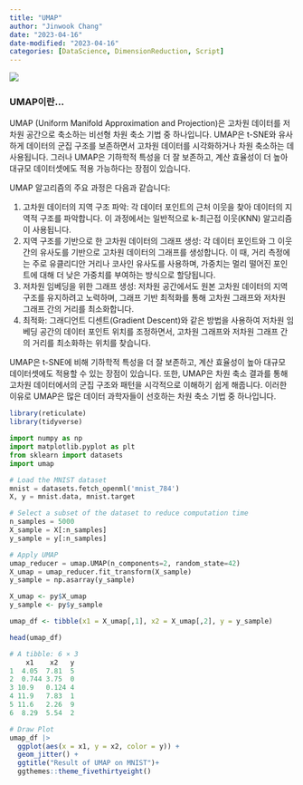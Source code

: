 ```yaml
---
title: "UMAP"
author: "Jinwook Chang"
date: "2023-04-16"
date-modified: "2023-04-16"
categories: [DataScience, DimensionReduction, Script]
---
```


![](result.png)

### UMAP이란…

UMAP (Uniform Manifold Approximation and Projection)은 고차원 데이터를 저차원 공간으로 축소하는 비선형 차원 축소 기법 중 하나입니다. UMAP은 t-SNE와 유사하게 데이터의 군집 구조를 보존하면서 고차원 데이터를 시각화하거나 차원 축소하는 데 사용됩니다. 그러나 UMAP은 기하학적 특성을 더 잘 보존하고, 계산 효율성이 더 높아 대규모 데이터셋에도 적용 가능하다는 장점이 있습니다.

UMAP 알고리즘의 주요 과정은 다음과 같습니다:

1. 고차원 데이터의 지역 구조 파악: 각 데이터 포인트의 근처 이웃을 찾아 데이터의 지역적 구조를 파악합니다. 이 과정에서는 일반적으로 k-최근접 이웃(KNN) 알고리즘이 사용됩니다.
2. 지역 구조를 기반으로 한 고차원 데이터의 그래프 생성: 각 데이터 포인트와 그 이웃 간의 유사도를 기반으로 고차원 데이터의 그래프를 생성합니다. 이 때, 거리 측정에는 주로 유클리디안 거리나 코사인 유사도를 사용하며, 가중치는 멀리 떨어진 포인트에 대해 더 낮은 가중치를 부여하는 방식으로 할당됩니다.
3. 저차원 임베딩을 위한 그래프 생성: 저차원 공간에서도 원본 고차원 데이터의 지역 구조를 유지하려고 노력하며, 그래프 기반 최적화를 통해 고차원 그래프와 저차원 그래프 간의 거리를 최소화합니다.
4. 최적화: 그래디언트 디센트(Gradient Descent)와 같은 방법을 사용하여 저차원 임베딩 공간의 데이터 포인트 위치를 조정하면서, 고차원 그래프와 저차원 그래프 간의 거리를 최소화하는 위치를 찾습니다.

UMAP은 t-SNE에 비해 기하학적 특성을 더 잘 보존하고, 계산 효율성이 높아 대규모 데이터셋에도 적용할 수 있는 장점이 있습니다. 또한, UMAP은 차원 축소 결과를 통해 고차원 데이터에서의 군집 구조와 패턴을 시각적으로 이해하기 쉽게 해줍니다. 이러한 이유로 UMAP은 많은 데이터 과학자들이 선호하는 차원 축소 기법 중 하나입니다. 

```r
library(reticulate)
library(tidyverse)
```

```python
import numpy as np
import matplotlib.pyplot as plt
from sklearn import datasets
import umap

# Load the MNIST dataset
mnist = datasets.fetch_openml('mnist_784')
X, y = mnist.data, mnist.target

# Select a subset of the dataset to reduce computation time
n_samples = 5000
X_sample = X[:n_samples]
y_sample = y[:n_samples]

# Apply UMAP
umap_reducer = umap.UMAP(n_components=2, random_state=42)
X_umap = umap_reducer.fit_transform(X_sample)
y_sample = np.asarray(y_sample)
```

```r
X_umap <- py$X_umap
y_sample <- py$y_sample

umap_df <- tibble(x1 = X_umap[,1], x2 = X_umap[,2], y = y_sample)

head(umap_df)
```

```r
# A tibble: 6 × 3
    x1    x2   y        
1  4.05  7.81  5        
2  0.744 3.75  0        
3 10.9   0.124 4        
4 11.9   7.83  1        
5 11.6   2.26  9        
6  8.29  5.54  2
```

```r
# Draw Plot
umap_df |>
  ggplot(aes(x = x1, y = x2, color = y)) +
  geom_jitter() +
  ggtitle("Result of UMAP on MNIST")+
  ggthemes::theme_fivethirtyeight()
```